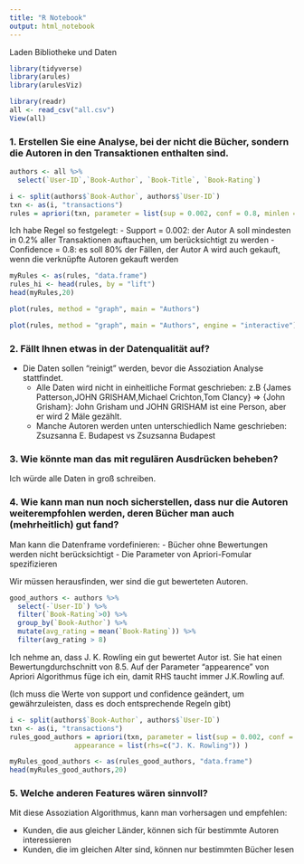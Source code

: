 ```yaml
---
title: "R Notebook"
output: html_notebook
---
```


Laden Bibliotheke und Daten
```r
library(tidyverse)
library(arules)
library(arulesViz)
```

```r
library(readr)
all <- read_csv("all.csv")
View(all)
```
### 1. Erstellen Sie eine Analyse, bei der nicht die Bücher, sondern die Autoren in den Transaktionen enthalten sind. 

```r
authors <- all %>% 
  select(`User-ID`,`Book-Author`, `Book-Title`, `Book-Rating`)
```

```r
i <- split(authors$`Book-Author`, authors$`User-ID`)
txn <- as(i, "transactions")
rules = apriori(txn, parameter = list(sup = 0.002, conf = 0.8, minlen = 2, maxlen =10, target = "rules"))
```

Ich habe Regel so festgelegt: 
  - Support = 0.002: der Autor A soll mindesten in 0.2% aller Transaktionen auftauchen, um berücksichtigt zu werden
  - Confidence = 0.8: es soll 80% der Fällen, der Autor A wird auch gekauft, wenn die verknüpfte Autoren gekauft werden

```r
myRules <- as(rules, "data.frame")
rules_hi <- head(rules, by = "lift")
head(myRules,20)
```

```r
plot(rules, method = "graph", main = "Authors")
```

```r
plot(rules, method = "graph", main = "Authors", engine = "interactive")
```

### 2. Fällt Ihnen etwas in der Datenqualität auf?
- Die Daten sollen "reinigt" werden, bevor die Assoziation Analyse stattfindet. 
    - Alle Daten wird nicht in einheitliche Format geschrieben: 
    z.B {James Patterson,JOHN GRISHAM,Michael Crichton,Tom Clancy} => {John Grisham}: John Grisham und JOHN GRISHAM ist eine Person, aber er wird 2 Mäle gezählt.
    - Manche Autoren werden unten unterschiedlich Name geschrieben: Zsuzsanna E. Budapest vs Zsuzsanna Budapest

### 3. Wie könnte man das mit regulären Ausdrücken beheben?
Ich würde alle Daten in groß schreiben. 

### 4. Wie kann man nun noch sicherstellen, dass nur die Autoren weiterempfohlen werden, deren Bücher man auch (mehrheitlich) gut fand?

Man kann die Datenframe vordefinieren:
- Bücher ohne Bewertungen werden nicht berücksichtigt
- Die Parameter von Apriori-Fomular spezifizieren

Wir müssen herausfinden, wer sind die gut bewerteten Autoren.
```r
good_authors <- authors %>% 
  select(-`User-ID`) %>% 
  filter(`Book-Rating`>0) %>% 
  group_by(`Book-Author`) %>% 
  mutate(avg_rating = mean(`Book-Rating`)) %>% 
  filter(avg_rating > 8) 
```

Ich nehme an, dass J. K. Rowling ein gut bewertet Autor ist. Sie hat einen Bewertungdurchschnitt von 8.5. Auf der Parameter "appearence" von Apriori Algorithmus füge ich ein, damit RHS taucht immer J.K.Rowling auf.

(Ich muss die Werte von support und confidence geändert, um gewährzuleisten, dass es doch entsprechende Regeln gibt)
```r
i <- split(authors$`Book-Author`, authors$`User-ID`)
txn <- as(i, "transactions")
rules_good_authors = apriori(txn, parameter = list(sup = 0.002, conf = 0.2, minlen = 2, maxlen =10, target = "rules"),
                appearance = list(rhs=c("J. K. Rowling")) )
```

```r
myRules_good_authors <- as(rules_good_authors, "data.frame")
head(myRules_good_authors,20)
```
   
### 5. Welche anderen Features wären sinnvoll?

Mit diese Assoziation Algorithmus, kann man vorhersagen und empfehlen:

- Kunden, die aus gleicher Länder, können sich für bestimmte Autoren interessieren
- Kunden, die im gleichen Alter sind, können nur bestimmten Bücher lesen
    
    
    
    
    